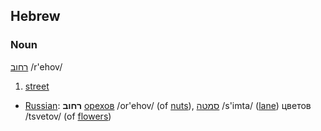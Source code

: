 ==Hebrew==

===Noun===
[[:he:רחוב|רחוב]] /r'ehov/

#[[street]]

*[[Russian]]: '''רחוב''' [[орех]]ов /or'ehov/ (of [[nut]]s), [[סמטה]] /s'imta/ ([[lane]]) цветов /tsvetov/ (of [[flower]]s)